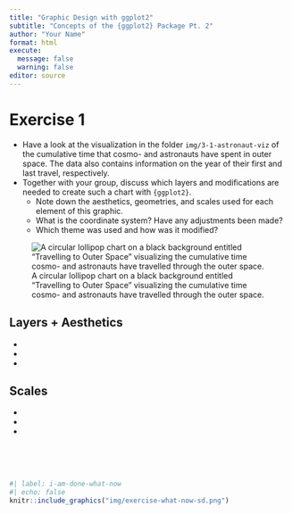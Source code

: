 ```yaml
---
title: "Graphic Design with ggplot2"
subtitle: "Concepts of the {ggplot2} Package Pt. 2"
author: "Your Name"
format: html
execute:
  message: false
  warning: false
editor: source
---
```


# Exercise 1

-   Have a look at the visualization in the folder `img/3-1-astronaut-viz` of the cumulative time that cosmo- and astronauts have spent in outer space. The data also contains information on the year of their first and last travel, respectively.
-   Together with your group, discuss which layers and modifications are needed to create such a chart with `{ggplot2}`.
    -   Note down the aesthetics, geometries, and scales used for each element of this graphic.
    -   What is the coordinate system? Have any adjustments been made?
    -   Which theme was used and how was it modified?

![A circular lollipop chart on a black background entitled "Travelling to Outer Space" visualizing the cumulative time cosmo- and astronauts have travelled through the outer space.](exercises/3-1-astronaut-viz/astronaut-viz-detail.png)

## Layers + Aesthetics

-   

-   

-   

## Scales

-   

-   

-   


<br><br><br>

```r
#| label: i-am-done-what-now
#| echo: false
knitr::include_graphics("img/exercise-what-now-sd.png")
```
